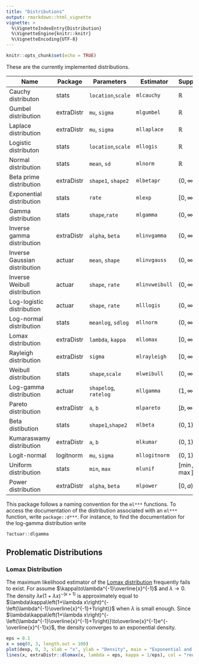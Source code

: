 ```yaml
---
title: "Distributions"
output: rmarkdown::html_vignette
vignette: >
  %\VignetteIndexEntry{Distribution}
  %\VignetteEngine{knitr::knitr}
  %\VignetteEncoding{UTF-8}
---
```


```r
knitr::opts_chunk$set(echo = TRUE)
```

These are the currently implemented distributions. 

| Name                          | Package    | Parameters            | Estimator      | Support        | 
| ----------------------------- | ---------- | --------------------- | -------------- | -------------- | 
| Cauchy distributon            | stats      | `location`,`scale`    | `mlcauchy`     | $\mathbb{R}$   | 
| Gumbel distribution           | extraDistr | `mu`, `sigma`         | `mlgumbel`     | $\mathbb{R}$   | 
| Laplace distribution          | extraDistr | `mu`, `sigma`         | `mllaplace`    | $\mathbb{R}$   | 
| Logistic distributon          | stats      | `location`,`scale`    | `mllogis`      | $\mathbb{R}$   | 
| Normal distribution           | stats      | `mean`, `sd`          | `mlnorm`       | $\mathbb{R}$   | 
| Beta prime distribution       | extraDistr | `shape1`, `shape2`    | `mlbetapr`     | $(0, \infty)$  |
| Exponential distribution      | stats      | `rate`                | `mlexp`        | $[0, \infty)$  | 
| Gamma distribution            | stats      | `shape`,`rate`        | `mlgamma`      | $(0, \infty)$  | 
| Inverse gamma distribution    | extraDistr | `alpha`, `beta`       | `mlinvgamma`   | $(0, \infty)$  |
| Inverse Gaussian distribution | actuar     | `mean`, `shape`       | `mlinvgauss`   | $(0, \infty)$  |
| Inverse Weibull distribution  | actuar     | `shape`, `rate`       | `mlinvweibull` | $(0, \infty)$  |
| Log-logistic distribution     | actuar     | `shape`, `rate`       | `mlllogis`     | $(0, \infty)$  |
| Log-normal distribution       | stats      | `meanlog`, `sdlog`    | `mllnorm`      | $(0, \infty)$  |
| Lomax distribution            | extraDistr | `lambda`, `kappa`     | `mllomax`      | $[0, \infty)$  | 
| Rayleigh distribution         | extraDistr | `sigma`               | `mlrayleigh`   | $[0, \infty)$  | 
| Weibull distribution          | stats      | `shape`,`scale`       | `mlweibull`    | $(0, \infty)$  |
| Log-gamma distribution        | actuar     | `shapelog`, `ratelog` | `mllgamma`     | $(1, \infty)$  |
| Pareto distribution           | extraDistr | `a`, `b`              | `mlpareto`     | $[b, \infty)$  |
| Beta distibution              | stats      | `shape1`,`shape2`     | `mlbeta`       | $(0, 1)$       |
| Kumaraswamy distribution      | extraDistr | `a`, `b`              | `mlkumar`      | $(0, 1)$       |
| Logit-normal                  | logitnorm  | `mu`, `sigma`         | `mllogitnorm`  | $(0, 1)$       |
| Uniform distribution          | stats      | `min`, `max`          | `mlunif`       | $[\min, \max]$ |
| Power distribution            | extraDistr | `alpha`, `beta`       | `mlpower`      | $[0, a)$       |

This package follows a naming convention for the `ml***` functions. To access the
documentation of the distribution associated with an `ml***` function, write `package::d***`. 
For instance, to find the documentation for the log-gamma distribution write

```r
?actuar::dlgamma
```

## Problematic Distributions
### Lomax Distribution
The maximum likelihood estimator of the [Lomax distribution](https://en.wikipedia.org/wiki/Lomax_distribution) frequently fails to 
exist. For assume $\kappa\to\lambda^{-1}\overline{x}^{-1}$ and $\lambda\to0$. The density $\lambda\kappa\left(1+\lambda x\right)^{-\left(\kappa+1\right)}$
is approximately equal to $\lambda\kappa\left(1+\lambda x\right)^{-\left(\lambda^{-1}\overline{x}^{-1}+1\right)}$
when $\lambda$ is small enough. Since $\lambda\kappa\left(1+\lambda x\right)^{-\left(\lambda^{-1}\overline{x}^{-1}+1\right)}\to\overline{x}^{-1}e^{-\overline{x}^{-1}x}$,
the density converges to an exponential density. 

```r
eps = 0.1
x = seq(0, 3, length.out = 100)
plot(dexp, 0, 3, xlab = "x", ylab = "Density", main = "Exponential and Lomax")
lines(x, extraDistr::dlomax(x, lambda = eps, kappa = 1/eps), col = "red")
```